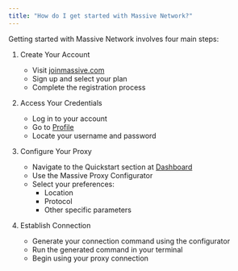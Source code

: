 ```yaml
---
title: "How do I get started with Massive Network?"
---
```


Getting started with Massive Network involves four main steps:

1. Create Your Account
   - Visit [joinmassive.com](http://www.joinmassive.com)
   - Sign up and select your plan
   - Complete the registration process

2. Access Your Credentials
   - Log in to your account
   - Go to [Profile](http://partners.joinmassive.com/profile)
   - Locate your username and password

3. Configure Your Proxy
   - Navigate to the Quickstart section at [Dashboard](http://partners.joinmassive.com/quickstart)
   - Use the Massive Proxy Configurator
   - Select your preferences:
     - Location
     - Protocol
     - Other specific parameters

4. Establish Connection
   - Generate your connection command using the configurator
   - Run the generated command in your terminal
   - Begin using your proxy connection